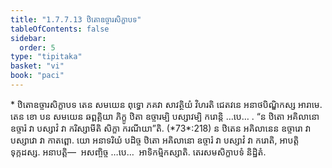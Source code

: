 ```yaml
---
title: "1.7.7.13 ឋិតោឧច្ចារសិក្ខាបទ"
tableOfContents: false
sidebar:
  order: 5
type: "tipitaka"
basket: "vi"
book: "paci"
---
```



<DynamicBreadcrumb />

<Paragraph type="center" book="paci">
* ឋិតោឧច្ចារសិក្ខាបទ
</Paragraph>

<Division number="651" book="paci">

<Paragraph number="2072" book="paci">
តេន សមយេន ពុទ្ធោ ភគវា សាវត្ថិយំ វិហរតិ ជេតវនេ អនាថបិណ្ឌិកស្ស អារាមេ. តេន ខោ បន សមយេន ឆព្ពគ្គិយា ភិក្ខូ ឋិតា ឧច្ចារម្បិ បស្សាវម្បិ ករោន្តិ …បេ… .
</Paragraph>

<Paragraph number="2073" book="paci">
<Emphasis>“ន ឋិតោ អគិលានោ ឧច្ចារំ វា បស្សាវំ វា ករិស្សាមីតិ សិក្ខា ករណីយា”</Emphasis>តិ. (*73*:<Emphasis>218</Emphasis>)
</Paragraph>

<Paragraph number="2074" book="paci">
ន ឋិតេន អគិលានេន ឧច្ចារោ វា បស្សាវោ វា កាតព្ពោ. យោ អនាទរិយំ បដិច្ច ឋិតោ អគិលានោ ឧច្ចារំ វា បស្សាវំ វា ករោតិ, អាបត្តិ ទុក្កដស្ស.
</Paragraph>

<Paragraph number="2075" book="paci">
អនាបត្តិ—  អសញ្ចិច្ច …បេ…  អាទិកម្មិកស្សាតិ.

</Paragraph>
</Division>

<Paragraph number="2076" type="center" book="paci">
តេរសមសិក្ខាបទំ និដ្ឋិតំ.
</Paragraph>